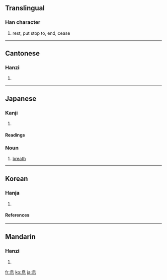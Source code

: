 ==Translingual==

===Han character===
{{Han char|rn=61|rad=心|as=06|sn=10|four=2633<sub>0</sub>|canj=竹山心 (HUP)|ids=⿱[[自]][[心]]}}
# rest, put stop to, end, cease

----

==Cantonese==

===Hanzi===
{{yue-hanzi|jyut=|y=sik1}}
# {{defn|Cantonese}}

----
==Japanese==

===Kanji===
{{ja-kanji|grade=3|rs=心06}}
# {{defn|Japanese}} 

====Readings====
{{ja-readings|on=[[そく]] ([[soku]])|kun=[[いき]] ([[iki]]), [[やすむ]] ([[yasumu]]), [[やめる]] ([[yameru]])}}

===Noun===
{{ja-noun|k|count=|hira=いき|kata=|rom=iki|kanji=|kyu=|shin=|hidx=}}
# [[breath]]

----
==Korean==

===Hanja===
{{ko-hanja|hangeul=식|eumhun=|rv=sik|mr=sik|y=sik}}
# {{defn|Korean}}

====References====
{{Han ref|kx=0385.200|dkj=10601|dj=0717.100|hdz=42291.040|uh=606F|ud=24687|bh=AEA7|bd=44711}}

----
==Mandarin==

===Hanzi===
{{cmn-hanzi|pin=[[xī]] (xi1)|wg=hsi<sup>1</sup>}}
# {{defn|Mandarin}}

[[fr:息]]
[[ko:息]]
[[ja:息]]